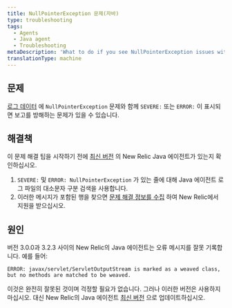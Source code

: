 ```yaml
---
title: NullPointerException 문제(자바)
type: troubleshooting
tags:
  - Agents
  - Java agent
  - Troubleshooting
metaDescription: 'What to do if you see NullPointerException issues with SEVERE: or ERROR: in your New Relic Java agent''s log files.'
translationType: machine
---
```


## 문제

[로그 데이터](/docs/agents/java-agent/troubleshooting/no-log-file-java) 에 `NullPointerException` 문제와 함께 `SEVERE:` 또는 `ERROR:` 이 표시되면 보고를 방해하는 문제가 있을 수 있습니다.

## 해결책

이 문제 해결 팁을 시작하기 전에 [최신 버전](/docs/agents/java-agent/installation/upgrade-java-agent) 의 New Relic Java 에이전트가 있는지 확인하십시오.

1. `SEVERE:` 및 `ERROR: NullPointerException` 가 있는 줄에 대해 Java 에이전트 로그 파일의 대소문자 구분 검색을 사용합니다.
2. 이러한 메시지가 포함된 행을 찾으면 [문제 해결 정보를 수집](/docs/agents/java-agent/troubleshooting/providing-troubleshooting-information-java) 하여 New Relic에서 지원을 받으십시오.

## 원인

버전 3.0.0과 3.2.3 사이의 New Relic의 Java 에이전트는 오류 메시지를 잘못 기록합니다. 예를 들어:

```
ERROR: javax/servlet/ServletOutputStream is marked as a weaved class, but no methods are matched to be weaved.
```

이것은 완전히 잘못된 것이며 걱정할 필요가 없습니다. 그러나 이러한 버전은 사용하지 마십시오. 대신 New Relic의 Java 에이전트 [최신 버전](/docs/agents/java-agent/installation/upgrade-java-agent) 으로 업데이트하십시오.